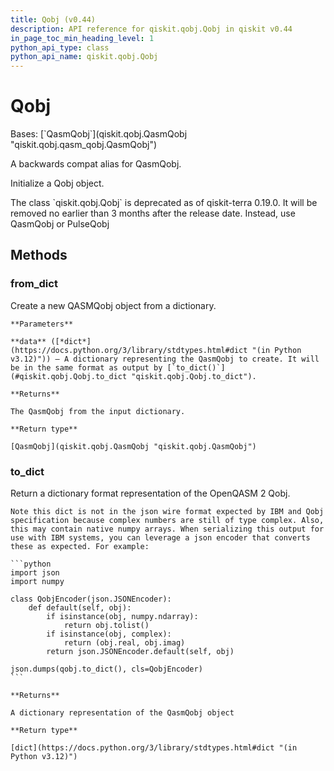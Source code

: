 ```yaml
---
title: Qobj (v0.44)
description: API reference for qiskit.qobj.Qobj in qiskit v0.44
in_page_toc_min_heading_level: 1
python_api_type: class
python_api_name: qiskit.qobj.Qobj
---
```


# Qobj

<Class id="qiskit.qobj.Qobj" isDedicatedPage={true} github="https://github.com/qiskit/qiskit/tree/stable/0.25/qiskit/qobj/__init__.py" signature="qiskit.qobj.Qobj(qobj_id=None, config=None, experiments=None, header=None)" modifiers="class">
  Bases: [`QasmQobj`](qiskit.qobj.QasmQobj "qiskit.qobj.qasm_qobj.QasmQobj")

  A backwards compat alias for QasmQobj.

  Initialize a Qobj object.

  <Admonition title="Deprecated since version 0.19.0" type="danger">
    The class `qiskit.qobj.Qobj` is deprecated as of qiskit-terra 0.19.0. It will be removed no earlier than 3 months after the release date. Instead, use QasmQobj or PulseQobj
  </Admonition>

  ## Methods

  ### from\_dict

  <Function id="qiskit.qobj.Qobj.from_dict" signature="from_dict(data)" modifiers="classmethod">
    Create a new QASMQobj object from a dictionary.

    **Parameters**

    **data** ([*dict*](https://docs.python.org/3/library/stdtypes.html#dict "(in Python v3.12)")) – A dictionary representing the QasmQobj to create. It will be in the same format as output by [`to_dict()`](#qiskit.qobj.Qobj.to_dict "qiskit.qobj.Qobj.to_dict").

    **Returns**

    The QasmQobj from the input dictionary.

    **Return type**

    [QasmQobj](qiskit.qobj.QasmQobj "qiskit.qobj.QasmQobj")
  </Function>

  ### to\_dict

  <Function id="qiskit.qobj.Qobj.to_dict" signature="to_dict()">
    Return a dictionary format representation of the OpenQASM 2 Qobj.

    Note this dict is not in the json wire format expected by IBM and Qobj specification because complex numbers are still of type complex. Also, this may contain native numpy arrays. When serializing this output for use with IBM systems, you can leverage a json encoder that converts these as expected. For example:

    ```python
    import json
    import numpy

    class QobjEncoder(json.JSONEncoder):
        def default(self, obj):
            if isinstance(obj, numpy.ndarray):
                return obj.tolist()
            if isinstance(obj, complex):
                return (obj.real, obj.imag)
            return json.JSONEncoder.default(self, obj)

    json.dumps(qobj.to_dict(), cls=QobjEncoder)
    ```

    **Returns**

    A dictionary representation of the QasmQobj object

    **Return type**

    [dict](https://docs.python.org/3/library/stdtypes.html#dict "(in Python v3.12)")
  </Function>
</Class>

